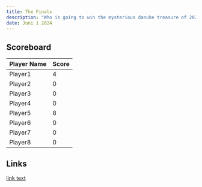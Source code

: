 ```yaml
---
title: The Finals
description: "Who is going to win the mysterious danube treasure of 2024? Stay until 00:00 to find out."
date: Juni 1 2024
---
```



## Scoreboard

| **Player Name** | **Score**                                                               |
| ------ | ------------------------------------------------------------------------- |
| Player1   | 4 |
| Player2   | 0 |
| Player3   | 0 |
| Player4   | 0 |
| Player5   | 8 |
| Player6   | 0 |
| Player7   | 0 |
| Player8   | 0 |



## Links

[link text](http://dev.nodeca.com)

